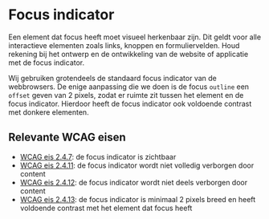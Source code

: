 
<Meta title="Docs/Designrichtlijnen/Focus indicator" />

# Focus indicator

Een element dat focus heeft moet visueel herkenbaar zijn. Dit geldt voor alle interactieve elementen zoals links, knoppen en formuliervelden. Houd rekening bij het ontwerp en de ontwikkeling van de website of applicatie met de focus indicator.

Wij gebruiken grotendeels de standaard focus indicator van de webbrowsers. De enige aanpassing die we doen is de focus `outline` een `offset` geven van 2 pixels, zodat er ruimte zit tussen het element en de focus indicator. Hierdoor heeft de focus indicator ook voldoende contrast met donkere elementen.

## Relevante WCAG eisen

- [WCAG eis 2.4.7](https://www.w3.org/TR/WCAG22/#focus-visible): de focus indicator is zichtbaar
- [WCAG eis 2.4.11](https://www.w3.org/TR/WCAG22/#focus-not-obscured-minimum): de focus indicator wordt niet volledig verborgen door content
- [WCAG eis 2.4.12](https://www.w3.org/TR/WCAG22/#focus-not-obscured-enhanced): de focus indicator wordt niet deels verborgen door content
- [WCAG eis 2.4.13](https://www.w3.org/TR/WCAG22/#focus-appearance): de focus indicator is minimaal 2 pixels breed en heeft voldoende contrast met het element dat focus heeft
